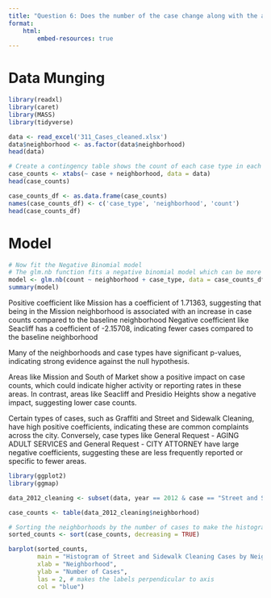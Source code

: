 ```yaml
---
title: "Question 6: Does the number of the case change along with the area?"
format: 
    html:
        embed-resources: true
---
```

# Data Munging
```r
library(readxl)
library(caret)
library(MASS)
library(tidyverse)
```

```r
data <- read_excel('311_Cases_cleaned.xlsx')
data$neighborhood <- as.factor(data$neighborhood)
head(data)
```

```r
# Create a contingency table shows the count of each case type in each neighborhood
case_counts <- xtabs(~ case + neighborhood, data = data)
head(case_counts)
```

```r
case_counts_df <- as.data.frame(case_counts)
names(case_counts_df) <- c('case_type', 'neighborhood', 'count')
head(case_counts_df)
```


# Model
```r
# Now fit the Negative Binomial model
# The glm.nb function fits a negative binomial model which can be more appropriate for over-dispersed count data
model <- glm.nb(count ~ neighborhood + case_type, data = case_counts_df)
summary(model)
```

Positive coefficient like Mission has a coefficient of 1.71363, suggesting that being in the Mission neighborhood is associated with an increase in case counts compared to the baseline neighborhood
Negative coefficient like Seacliff has a coefficient of -2.15708, indicating fewer cases compared to the baseline neighborhood

Many of the neighborhoods and case types have significant p-values, indicating strong evidence against the null hypothesis.

Areas like Mission and South of Market show a positive impact on case counts, which could indicate higher activity or reporting rates in these areas. In contrast, areas like Seacliff and Presidio Heights show a negative impact, suggesting lower case counts.

Certain types of cases, such as Graffiti and Street and Sidewalk Cleaning, have high positive coefficients, indicating these are common complaints across the city. Conversely, case types like General Request - AGING ADULT SERVICES and General Request - CITY ATTORNEY have large negative coefficients, suggesting these are less frequently reported or specific to fewer areas.

```r
library(ggplot2)
library(ggmap)
```

```r
data_2012_cleaning <- subset(data, year == 2012 & case == "Street and Sidewalk Cleaning")
```

```r
case_counts <- table(data_2012_cleaning$neighborhood)

# Sorting the neighborhoods by the number of cases to make the histogram more informative
sorted_counts <- sort(case_counts, decreasing = TRUE)

barplot(sorted_counts, 
        main = "Histogram of Street and Sidewalk Cleaning Cases by Neighborhood (2012)",
        xlab = "Neighborhood",
        ylab = "Number of Cases",
        las = 2, # makes the labels perpendicular to axis
        col = "blue") 
```